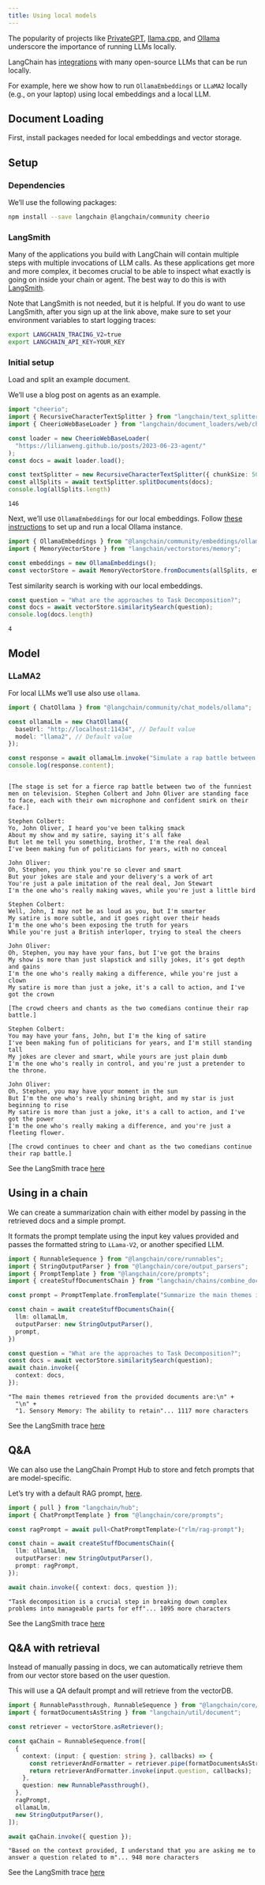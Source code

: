 ```yaml
---
title: Using local models
---
```





The popularity of projects like
[PrivateGPT](https://github.com/imartinez/privateGPT),
[llama.cpp](https://github.com/ggerganov/llama.cpp), and
[Ollama](https://github.com/ollama/ollama) underscore the importance of
running LLMs locally.

LangChain has [integrations](../../../docs/integrations/platforms) with
many open-source LLMs that can be run locally.

For example, here we show how to run `OllamaEmbeddings` or `LLaMA2`
locally (e.g., on your laptop) using local embeddings and a local LLM.

## Document Loading

First, install packages needed for local embeddings and vector storage.

## Setup

### Dependencies

We’ll use the following packages:

```bash
npm install --save langchain @langchain/community cheerio
```

### LangSmith

Many of the applications you build with LangChain will contain multiple
steps with multiple invocations of LLM calls. As these applications get
more and more complex, it becomes crucial to be able to inspect what
exactly is going on inside your chain or agent. The best way to do this
is with [LangSmith](https://smith.langchain.com/).

Note that LangSmith is not needed, but it is helpful. If you do want to
use LangSmith, after you sign up at the link above, make sure to set
your environment variables to start logging traces:

```bash
export LANGCHAIN_TRACING_V2=true
export LANGCHAIN_API_KEY=YOUR_KEY
```

### Initial setup

Load and split an example document.

We’ll use a blog post on agents as an example.

```typescript
import "cheerio";
import { RecursiveCharacterTextSplitter } from "langchain/text_splitter";
import { CheerioWebBaseLoader } from "langchain/document_loaders/web/cheerio";
```


```typescript
const loader = new CheerioWebBaseLoader(
  "https://lilianweng.github.io/posts/2023-06-23-agent/"
);
const docs = await loader.load();

const textSplitter = new RecursiveCharacterTextSplitter({ chunkSize: 500, chunkOverlap: 0 });
const allSplits = await textSplitter.splitDocuments(docs);
console.log(allSplits.length)
```

``` text
146
```

Next, we’ll use `OllamaEmbeddings` for our local embeddings. Follow
[these instructions](https://github.com/ollama/ollama) to set up and run
a local Ollama instance.

```typescript
import { OllamaEmbeddings } from "@langchain/community/embeddings/ollama";
import { MemoryVectorStore } from "langchain/vectorstores/memory";

const embeddings = new OllamaEmbeddings();
const vectorStore = await MemoryVectorStore.fromDocuments(allSplits, embeddings);
```

Test similarity search is working with our local embeddings.

```typescript
const question = "What are the approaches to Task Decomposition?";
const docs = await vectorStore.similaritySearch(question);
console.log(docs.length)
```

``` text
4
```

## Model

### LLaMA2

For local LLMs we’ll use also use `ollama`.

```typescript
import { ChatOllama } from "@langchain/community/chat_models/ollama";

const ollamaLlm = new ChatOllama({
  baseUrl: "http://localhost:11434", // Default value
  model: "llama2", // Default value
});

```


```typescript
const response = await ollamaLlm.invoke("Simulate a rap battle between Stephen Colbert and John Oliver");
console.log(response.content);
```

``` text

[The stage is set for a fierce rap battle between two of the funniest men on television. Stephen Colbert and John Oliver are standing face to face, each with their own microphone and confident smirk on their face.]

Stephen Colbert:
Yo, John Oliver, I heard you've been talking smack
About my show and my satire, saying it's all fake
But let me tell you something, brother, I'm the real deal
I've been making fun of politicians for years, with no conceal

John Oliver:
Oh, Stephen, you think you're so clever and smart
But your jokes are stale and your delivery's a work of art
You're just a pale imitation of the real deal, Jon Stewart
I'm the one who's really making waves, while you're just a little bird

Stephen Colbert:
Well, John, I may not be as loud as you, but I'm smarter
My satire is more subtle, and it goes right over their heads
I'm the one who's been exposing the truth for years
While you're just a British interloper, trying to steal the cheers

John Oliver:
Oh, Stephen, you may have your fans, but I've got the brains
My show is more than just slapstick and silly jokes, it's got depth and gains
I'm the one who's really making a difference, while you're just a clown
My satire is more than just a joke, it's a call to action, and I've got the crown

[The crowd cheers and chants as the two comedians continue their rap battle.]

Stephen Colbert:
You may have your fans, John, but I'm the king of satire
I've been making fun of politicians for years, and I'm still standing tall
My jokes are clever and smart, while yours are just plain dumb
I'm the one who's really in control, and you're just a pretender to the throne.

John Oliver:
Oh, Stephen, you may have your moment in the sun
But I'm the one who's really shining bright, and my star is just beginning to rise
My satire is more than just a joke, it's a call to action, and I've got the power
I'm the one who's really making a difference, and you're just a fleeting flower.

[The crowd continues to cheer and chant as the two comedians continue their rap battle.]
```

See the LangSmith trace
[here](https://smith.langchain.com/public/31c178b5-4bea-4105-88c3-7ec95325c817/r)

## Using in a chain

We can create a summarization chain with either model by passing in the
retrieved docs and a simple prompt.

It formats the prompt template using the input key values provided and
passes the formatted string to `LLama-V2`, or another specified LLM.

```typescript
import { RunnableSequence } from "@langchain/core/runnables";
import { StringOutputParser } from "@langchain/core/output_parsers";
import { PromptTemplate } from "@langchain/core/prompts";
import { createStuffDocumentsChain } from "langchain/chains/combine_documents";

const prompt = PromptTemplate.fromTemplate("Summarize the main themes in these retrieved docs: {context}");

const chain = await createStuffDocumentsChain({
  llm: ollamaLlm,
  outputParser: new StringOutputParser(),
  prompt,
})
```


```typescript
const question = "What are the approaches to Task Decomposition?";
const docs = await vectorStore.similaritySearch(question);
await chain.invoke({
  context: docs,
});
```

``` text
"The main themes retrieved from the provided documents are:\n" +
  "\n" +
  "1. Sensory Memory: The ability to retain"... 1117 more characters
```

See the LangSmith trace
[here](https://smith.langchain.com/public/47cf6c2a-3d86-4f2b-9a51-ee4663b19152/r)

## Q&A

We can also use the LangChain Prompt Hub to store and fetch prompts that
are model-specific.

Let’s try with a default RAG prompt,
[here](https://smith.langchain.com/hub/rlm/rag-prompt).

```typescript
import { pull } from "langchain/hub";
import { ChatPromptTemplate } from "@langchain/core/prompts";

const ragPrompt = await pull<ChatPromptTemplate>("rlm/rag-prompt");

const chain = await createStuffDocumentsChain({
  llm: ollamaLlm,
  outputParser: new StringOutputParser(),
  prompt: ragPrompt,
});
```


```typescript
await chain.invoke({ context: docs, question });
```

``` text
"Task decomposition is a crucial step in breaking down complex problems into manageable parts for eff"... 1095 more characters
```

See the LangSmith trace
[here](https://smith.langchain.com/public/dd3a189b-53a1-4f31-9766-244cd04ad1f7/r)

## Q&A with retrieval

Instead of manually passing in docs, we can automatically retrieve them
from our vector store based on the user question.

This will use a QA default prompt and will retrieve from the vectorDB.

```typescript
import { RunnablePassthrough, RunnableSequence } from "@langchain/core/runnables";
import { formatDocumentsAsString } from "langchain/util/document";

const retriever = vectorStore.asRetriever();

const qaChain = RunnableSequence.from([
  {
    context: (input: { question: string }, callbacks) => {
      const retrieverAndFormatter = retriever.pipe(formatDocumentsAsString);
      return retrieverAndFormatter.invoke(input.question, callbacks);
    },
    question: new RunnablePassthrough(),
  },
  ragPrompt,
  ollamaLlm,
  new StringOutputParser(),
]);

await qaChain.invoke({ question });
```

``` text
"Based on the context provided, I understand that you are asking me to answer a question related to m"... 948 more characters
```

See the LangSmith trace
[here](https://smith.langchain.com/public/440e65ee-0301-42cf-afc9-f09cfb52cf64/r)
